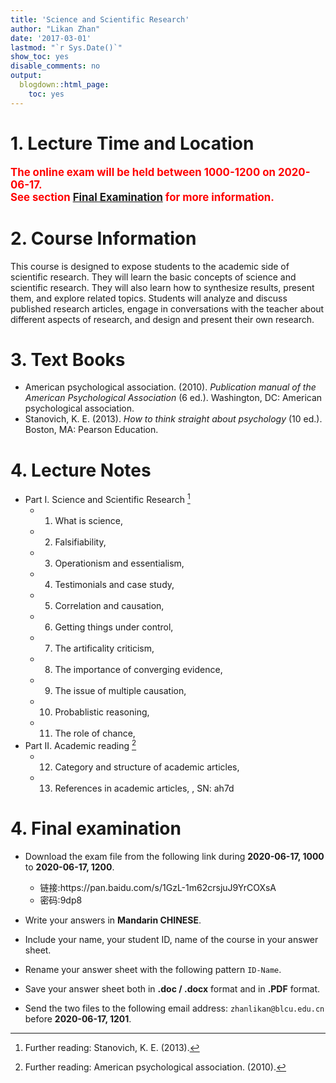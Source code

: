 ```yaml
---
title: 'Science and Scientific Research'
author: "Likan Zhan"
date: '2017-03-01'
lastmod: "`r Sys.Date()`"
show_toc: yes
disable_comments: no
output:
  blogdown::html_page:
    toc: yes
---
```

# 1. Lecture Time and Location

<span style="font-weight:bold; color: red; font-size:120%;">
The online exam will be held between 1000-1200 on 2020-06-17. <br>
See section [Final Examination](#final-examination) for more information.
</span>

<!---
<span style="font-weight:bold; color: red; font-size:120%;">
On-site teaching this semester will not be avaliable <br>
until at least April,  <br>
because of the coronavirus outbreak in China.
</span>

- Time: 10:00 - 12:00, Thuesday
- Location: 211, Teaching Building 5
- Lecturer: Likan Zhan
--->

# 2. Course Information

This course is designed to expose students to the academic side of scientific research. They will learn the basic concepts of science and scientific research. They will also learn how to synthesize results, present them, and explore related topics. Students will analyze and discuss published research articles, engage in conversations with the teacher about different aspects of research, and design and present their own research.

# 3. Text Books

- American psychological association. (2010). *Publication manual of the American Psychological Association* (6 ed.). Washington, DC: American psychological association.
- Stanovich, K. E. (2013). *How to think straight about psychology* (10 ed.). Boston, MA: Pearson Education.

# 4. Lecture Notes

- Part I. Science and Scientific Research 
        ^[Further reading: Stanovich, K. E. (2013).]
    - 01. What is science, [<i class="far fa-file-pdf"> \faFilePdf[regular] </i>](https://teachings.likan.info/Scientific-Research/CH-1-01.pdf)
    - 02. Falsifiability, [<i class="far fa-file-pdf"> \faFilePdf[regular] </i>](https://teachings.likan.info/Scientific-Research/CH-1-02.pdf)
    - 03. Operationism and essentialism, [<i class="far fa-file-pdf"> \faFilePdf[regular] </i>](https://teachings.likan.info/Scientific-Research/CH-1-03.pdf)
    - 04. Testimonials and case study, [<i class="far fa-file-pdf"> \faFilePdf[regular] </i>](https://teachings.likan.info/Scientific-Research/CH-1-04.pdf)
    - 05. Correlation and causation, [<i class="far fa-file-pdf"> \faFilePdf[regular] </i>](https://teachings.likan.info/Scientific-Research/CH-1-05.pdf)
    - 06. Getting things under control, [<i class="far fa-file-pdf"> \faFilePdf[regular] </i>](https://teachings.likan.info/Scientific-Research/CH-1-06.pdf)
    - 07. The artificality criticism, [<i class="far fa-file-pdf"> \faFilePdf[regular] </i>](https://teachings.likan.info/Scientific-Research/CH-1-07.pdf)
    - 08. The importance of converging evidence, [<i class="far fa-file-pdf"> \faFilePdf[regular] </i>](https://teachings.likan.info/Scientific-Research/CH-1-08.pdf)
    - 09. The issue of multiple causation, [<i class="far fa-file-pdf"> \faFilePdf[regular] </i>](https://teachings.likan.info/Scientific-Research/CH-1-09.pdf)
    - 10. Probablistic reasoning, [<i class="far fa-file-pdf"> \faFilePdf[regular] </i>](https://teachings.likan.info/Scientific-Research/CH-1-10.pdf)
    - 11. The role of chance, [<i class="far fa-file-pdf"> \faFilePdf[regular] </i>](https://teachings.likan.info/Scientific-Research/CH-1-11.pdf)

- Part II. Academic reading
        ^[Further reading: American psychological association. (2010).]
    - 12. Category and structure of academic articles, [<i class="far fa-file-pdf"> \faFilePdf[regular] </i>](https://teachings.likan.info/Scientific-Research/CH-02.pdf)
    - 13. References in academic articles, [<i class="far fa-file-pdf"> \faFilePdf[regular] </i>](https://pan.baidu.com/s/1IFWXKSRq2y7OwsmyHj6bsg), SN: ah7d

<!---
    - 14. Databases, journals, and search engines
    - 15. Bibliography softwares

- Part III. Academic writing
    - 16. Good writing
    - 17. Window onto the worold
    - 18. Curse of knowledge
    - 19. Web, tree, and string
    - 20. Arcs of coherence

- Part II. Remaining problems in scientific practice
           ^[Further reading: Chambers, C. (2017).]
    - 12. Bias
    - 13. Hidden flexibility
    - 14. Unreliability
    - 15. Data horarding
    - 16. Corruptibility
    - 17. Internment
    - 18. Redemption
--->

# 4. Final examination

  - Download the exam file from the following link during **2020-06-17, 1000** to **2020-06-17, 1200**.
    - 链接:https://pan.baidu.com/s/1GzL-1m62crsjuJ9YrCOXsA  
    - 密码:9dp8
  
  - Write your answers in **Mandarin CHINESE**.

  - Include your name, your student ID, name of the course in your answer sheet.

  - Rename your answer sheet with the following pattern `ID-Name`.

  - Save your answer sheet both in **.doc / .docx** format and in  **.PDF** format.

  - Send the two files to the following email address: `zhanlikan@blcu.edu.cn` before **2020-06-17, 1201**.

<!---
- Oral presentations
    - Presentation Lists: [Link](http://appendix.likan.info/Science-and-Scientific-Research/reading-lists/Presentation_Lists.xlsx)
--->

<!---
- Procedure of Scientific Research
    - Chambers, C. (2017). *The seven deadly sins of psychology: A manifesto for reforming the culture of scientific practice*. Princeton, NJ: Princeton University Press.
    - Evans, J. S. B. T. (2016). *How to Be a Researcher: A strategic guide for academic success*. East Sussex, FA: Routledge.
    - Leek, J. (2016). *How to be a modern scientist*: Leanpub.
    - Stanovich, K. E. (2013). *How to think straight about psychology* (10 ed.). Boston, MA: Pearson Education.

- Academic writing
    - Pinker, S. (2014). *The Sense of Style: The Thinking Person's Guide to Writing in the 21st Century*. New York, NY: Penguin.

- Writing Style of American Psychological Association
    - American psychological association. (2010). *Publication manual of the American Psychological Association* (6 ed.). Washington, DC: American psychological association.
    - Nicol, A. A. M., & Pexman, P. M. (2010). *Displaying your findings: A practical guide for creating figures, posters, and presentations*. Washinton, DC: American Psychological Association.
    - Perrin, R. (2012). *Pocket Guide to APA Style*: Cengage Learning.

- Other References
    - Hock, R. R. (2009). *Forty studies that changed psychology: Explorations into the history of psychological research* (6 ed.). New Jersey, NJ: Pearson Education.
--->